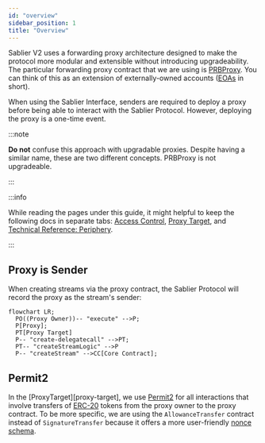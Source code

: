 ```yaml
---
id: "overview"
sidebar_position: 1
title: "Overview"
---
```


Sablier V2 uses a forwarding proxy architecture designed to make the protocol more modular and extensible without
introducing upgradeability. The particular forwarding proxy contract that we are using is
[PRBProxy](https://github.com/PaulRBerg/prb-proxy). You can think of this as an extension of externally-owned accounts
([EOAs](https://ethereum.org/en/developers/docs/accounts/#types-of-account) in short).

When using the Sablier Interface, senders are required to deploy a proxy before being able to interact with the Sablier
Protocol. However, deploying the proxy is a one-time event.

:::note

**Do not** confuse this approach with upgradable proxies. Despite having a similar name, these are two different
concepts. PRBProxy is not upgradeable.

:::

:::info

While reading the pages under this guide, it might helpful to keep the following docs in separate tabs:
[Access Control](/contracts/v2/reference/access-control),
[Proxy Target](/contracts/v2/reference/periphery/contract.SablierV2ProxyPlugin), and
[Technical Reference: Periphery](/contracts/v2/reference/overview#periphery).

:::

## Proxy is Sender

When creating streams via the proxy contract, the Sablier Protocol will record the proxy as the stream's sender:

```mermaid
flowchart LR;
  PO((Proxy Owner))-- "execute" -->P;
  P[Proxy];
  PT[Proxy Target]
  P-- "create-delegatecall" -->PT;
  PT-- "createStreamLogic" -->P
  P-- "createStream" -->CC[Core Contract];
```

## Permit2

In the [ProxyTarget][proxy-target], we use [Permit2](https://github.com/uniswap/permit2) for all interactions that
involve transfers of [ERC-20](https://ethereum.org/en/developers/docs/standards/tokens/erc-20/) tokens from the proxy
owner to the proxy contract. To be more specific, we are using the `AllowanceTransfer` contract instead of
`SignatureTransfer` because it offers a more user-friendly
[nonce schema](https://docs.uniswap.org/contracts/permit2/reference/allowance-transfer#nonce-schema).
